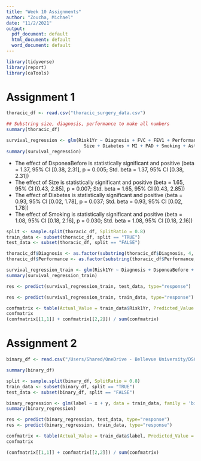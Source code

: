 ```yaml
---
title: "Week 10 Assignments"
author: "Zoucha, Michael"
date: "11/2/2021"
output:
  pdf_document: default
  html_document: default
  word_document: default
---
```


```r
library(tidyverse)
library(report)
library(caTools)
```

# Assignment 1

```r
thoracic_df <- read.csv("thoracic_surgery_data.csv")

## Substring size, diagnosis, performance to make all numbers
summary(thoracic_df)

survival_regression <- glm(Risk1Yr ~ Diagnosis + FVC + FEV1 + Performance + PainBefore + HaemoptysisBefore + DsponeaBefore + CoughBefore + WeaknessBefore +
                             Size + Diabetes + MI + PAD + Smoking + Asthma + AGE, data = thoracic_df, family = 'binomial')
summary(survival_regression)
```

- The effect of DsponeaBefore is statistically significant and positive (beta = 1.37, 95% CI [0.38, 2.31], p = 0.005; Std. beta = 1.37, 95% CI [0.38, 2.31])
- The effect of Size is statistically significant and positive (beta = 1.65, 95% CI [0.43, 2.85], p = 0.007; Std. beta = 1.65, 95% CI [0.43, 2.85])
- The effect of Diabetes is statistically significant and positive (beta = 0.93, 95% CI [0.02, 1.78], p = 0.037; Std. beta = 0.93, 95% CI [0.02, 1.78])
- The effect of Smoking is statistically significant and positive (beta = 1.08, 95% CI [0.18, 2.16], p = 0.030; Std. beta = 1.08, 95% CI [0.18, 2.16])

```r
split <- sample.split(thoracic_df, SplitRatio = 0.8)
train_data <- subset(thoracic_df, split == "TRUE")
test_data <- subset(thoracic_df, split == "FALSE")

thoracic_df$Diagnosis <- as.factor(substring(thoracic_df$Diagnosis, 4, 4))
thoracic_df$Performance <- as.factor(substring(thoracic_df$Performance, 4, 4))

survival_regression_train <- glm(Risk1Yr ~ Diagnosis + DsponeaBefore + Size + Diabetes + Smoking + AGE + Performance, data = train_data, family = binomial(link = "logit"))
summary(survival_regression_train)

res <- predict(survival_regression_train, test_data, type="response")

res <- predict(survival_regression_train, train_data, type="response")

confmatrix <- table(Actual_Value = train_data$Risk1Yr, Predicted_Value = res > 0.5)
confmatrix
(confmatrix[[1,1]] + confmatrix[[2,2]]) / sum(confmatrix)
```
\newpage
# Assignment 2
```r
binary_df <- read.csv("/Users/Shared/OneDrive - Bellevue University/DSC 520 - Statistics for Data Science/mkzoucha_dsc520/dsc520/data/binary-classifier-data.csv")

summary(binary_df)

split <- sample.split(binary_df, SplitRatio = 0.8)
train_data <- subset(binary_df, split == "TRUE")
test_data <- subset(binary_df, split == "FALSE")

binary_regression <- glm(label ~ x + y, data = train_data, family = 'binomial')
summary(binary_regression)

res <- predict(binary_regression, test_data, type="response")
res <- predict(binary_regression, train_data, type="response")

confmatrix <- table(Actual_Value = train_data$label, Predicted_Value = res > 0.5)
confmatrix

(confmatrix[[1,1]] + confmatrix[[2,2]]) / sum(confmatrix)
```